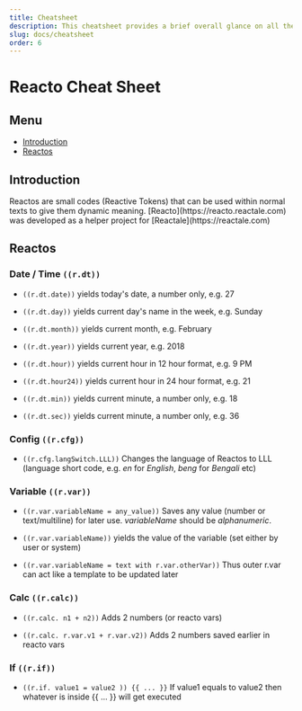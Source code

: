 ```yaml
---
title: Cheatsheet
description: This cheatsheet provides a brief overall glance on all the capabilities of Reactos.
slug: docs/cheatsheet
order: 6
---
```


# Reacto Cheat Sheet

## Menu
- [Introduction](#h2-introduction)
- [Reactos](#h2-reactos)


<H2>Introduction</H2>
Reactos are small codes (Reactive Tokens) that can be used within normal texts to give them dynamic meaning. [Reacto](https://reacto.reactale.com) was developed as a helper project for [Reactale](https://reactale.com)


<H2>Reactos</H2>

### Date / Time `((r.dt))`

- `((r.dt.date))`   yields today's date, a number only, e.g. 27

- `((r.dt.day))` yields current day's name in the week, e.g. Sunday

- `((r.dt.month))` yields current month, e.g. February

- `((r.dt.year))` yields current year, e.g. 2018

- `((r.dt.hour))` yields current hour in 12 hour format, e.g. 9 PM

- `((r.dt.hour24))` yields current hour in 24 hour format, e.g. 21

- `((r.dt.min))` yields current minute, a number only, e.g. 18

- `((r.dt.sec))` yields current minute, a number only, e.g. 36



### Config `((r.cfg))`

- `((r.cfg.langSwitch.LLL))` Changes the language of Reactos to LLL (language short code, e.g. *en* for *English*, *beng* for *Bengali* etc)


### Variable `((r.var))`

- `((r.var.variableName = any_value))` Saves any value (number or text/multiline) for later use. *variableName* should be *alphanumeric*. 

- `((r.var.variableName))` yields the value of the variable (set either by user or system)

- `((r.var.variableName = text with r.var.otherVar))` Thus outer r.var can act like a template to be updated later


### Calc `((r.calc))`

- `((r.calc. n1 + n2))` Adds 2 numbers (or reacto vars)

- `((r.calc. r.var.v1 + r.var.v2))` Adds 2 numbers saved earlier in reacto vars

### If `((r.if))`

- `((r.if. value1 = value2 )) {{ ... }}` If value1 equals to value2 then whatever is inside {{ ... }} will get executed
